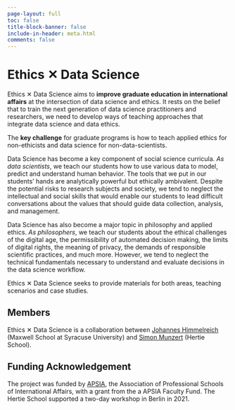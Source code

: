 ```yaml
---
page-layout: full
toc: false
title-block-banner: false
include-in-header: meta.html
comments: false
---
```


# Ethics &#x2715; Data Science
Ethics &#x2715; Data Science aims to **improve graduate education in international affairs** at the intersection of data science and ethics. It rests on the belief that to train the next generation of data science practitioners and researchers, we need to develop ways of teaching approaches that integrate data science and data ethics. 

The **key challenge** for graduate programs is how to teach applied ethics for non-ethicists and data science for non-data-scientists.

Data Science has become a key component of social science curricula. *As data scientists*, we teach our students how to use various data to model, predict and understand human behavior. The tools that we put in our students’ hands are analytically powerful but ethically ambivalent. Despite the potential risks to research subjects and society, we tend to neglect the intellectual and social skills that would enable our students to lead difficult conversations about the values that should guide data collection, analysis, and management.

Data Science has also become a major topic in philosophy and applied ethics. *As philosophers*, we teach our students about the ethical challenges of the digital age, the permissibility of automated decision making, the limits of digital rights, the meaning of privacy, the demands of responsible scientific practices, and much more. However, we tend to neglect the technical fundamentals necessary to understand and evaluate decisions in the data science workflow.

Ethics &#x2715; Data Science seeks to provide materials for both areas, teaching scenarios and case studies.

## Members
Ethics &#x2715; Data Science is a collaboration between [Johannes Himmelreich](https://www.johanneshimmelreich.net) (Maxwell School at Syracuse University) and [Simon Munzert](https://simonmunzert.com) (Hertie School).

## Funding Acknowledgement
The project was funded by [APSIA](https://apsia.org), the Association of Professional Schools of International Affairs, with a grant from the a APSIA Faculty Fund. The Hertie School supported a two-day workshop in Berlin in 2021.


<!--
::: {.grid}

::: {.g-col-4}
This column takes 1/3 of the page
:::

::: {.g-col-8}
This column takes 2/3 of the page
:::

:::
-->